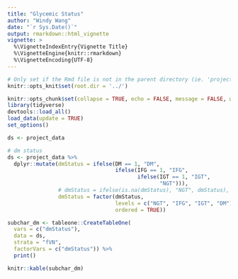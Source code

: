 ```yaml
---
title: "Glycemic Status"
author: "Windy Wang"
date: "`r Sys.Date()`"
output: rmarkdown::html_vignette
vignette: >
  %\VignetteIndexEntry{Vignette Title}
  %\VignetteEngine{knitr::rmarkdown}
  %\VignetteEncoding{UTF-8}
---
```


```r

# Only set if the Rmd file is not in the parent directory (ie. 'projectname/')
knitr::opts_knit$set(root.dir = '../')

knitr::opts_chunk$set(collapse = TRUE, echo = FALSE, message = FALSE, warning = FALSE)
library(tidyverse)
devtools::load_all()
load_data(update = TRUE)
set_options()

ds <- project_data

# dm status
ds <- project_data %>% 
  dplyr::mutate(dmStatus = ifelse(DM == 1, "DM",
                                  ifelse(IFG == 1, "IFG",
                                         ifelse(IGT == 1, "IGT",
                                                "NGT"))),
                # dmStatus = ifelse(is.na(dmStatus), "NGT", dmStatus),
                dmStatus = factor(dmStatus,
                                  levels = c("NGT", "IFG", "IGT", "DM"),
                                  ordered = TRUE))
```


```r

subchar_dm <- tableone::CreateTableOne(
  vars = c("dmStatus"),
  data = ds,
  strata = "fVN",
  factorVars = c("dmStatus")) %>% 
  print()
```

```r
knitr::kable(subchar_dm)
```
